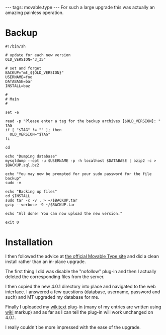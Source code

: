---
tags: movable.type
---
For such a large upgrade this was actually an amazing painless operation.

= Backup =

<pre>#!/bin/sh

# update for each new version
OLD_VERSION="3_35"

# set and forget
BACKUP="mt_${OLD_VERSION}"
USERNAME=foo
DATABASE=bar
INSTALL=baz

#
# Main
#

set -e

read -p "Please enter a tag for the backup archives [$OLD_VERSION]: " TAG
if [ "$TAG" != "" ]; then
  OLD_VERSION="$TAG"
fi

cd

echo "Dumping database"
mysqldump --opt -u $USERNAME -p -h localhost $DATABASE | bzip2 -c > $BACKUP.sql.bz2

echo "You may now be prompted for your sudo password for the file backup"
sudo -v

echo "Backing up files"
cd $INSTALL
sudo tar -c -v . > ~/$BACKUP.tar
gzip --verbose -9 ~/$BACKUP.tar

echo "All done! You can now upload the new version."

exit 0</pre>

= Installation =

I then followed the advice at [http://www.movabletype.org/documentation/upgrade/ the official Movable Type site] and did a clean install rather than an in-place upgrade. 

The first thing I did was disable the "nofollow" plug-in and then I actually deleted the corresponding files from the server.

I then copied the new 4.0.1 directory into place and navigated to the web interface. I answered a few questions (database, username, password and such) and MT upgraded my database for me.

Finally I uploaded my [[wikitext]] plug-in (many of my entries are written using [[wiki]] markup) and as far as I can tell the plug-in will work unchanged on 4.0.1.

I really couldn't be more impressed with the ease of the upgrade.
